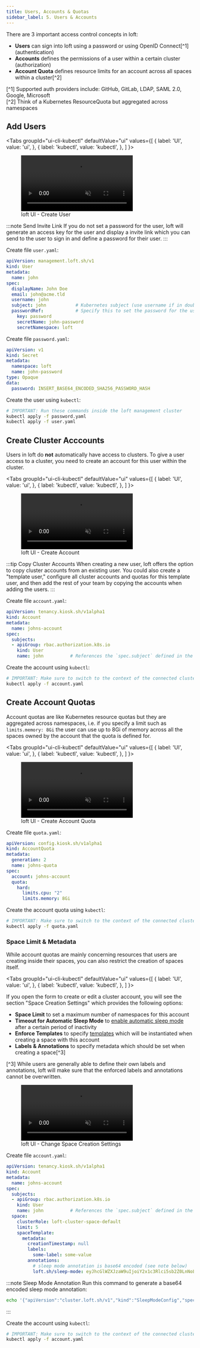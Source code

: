 ```yaml
---
title: Users, Accounts & Quotas
sidebar_label: 5. Users & Accounts
---
```



There are 3 important access control concepts in loft:
- **Users** can sign into loft using a password or using OpenID Connect[^1] (authentication)
- **Accounts** defines the permissions of a user within a certain cluster (authorization)
- **Account Quota** defines resource limits for an account across all spaces within a cluster[^2]

[^1] Supported auth providers include: GitHub, GitLab, LDAP, SAML 2.0, Google, Microsoft  
[^2] Think of a Kubernetes ResourceQuota but aggregated across namespaces

## Add Users

<Tabs
  groupId="ui-cli-kubectl"
  defaultValue="ui"
  values={[
    { label: 'UI', value: 'ui', },
    { label: 'kubectl', value: 'kubectl', },
  ]
}>
<TabItem value="ui">

<figure class="frame">
  <video controls loop autoplay="true" muted>
    <source src="/img/ui/auth/create-user.mp4" type="video/mp4" />
  </video>
  <figcaption>loft UI - Create User</figcaption>
</figure>

:::note Send Invite Link
If you do not set a password for the user, loft will generate an access key for the user and display a invite link which you can send to the user to sign in and define a password for their user.
:::

</TabItem>
<TabItem value="kubectl">

Create file `user.yaml`:
```yaml
apiVersion: management.loft.sh/v1
kind: User
metadata:
  name: john
spec:
  displayName: John Doe
  email: john@acme.tld
  username: john
  subject: john           # Kubernetes subject (use username if in doubt)
  passwordRef:            # Specify this to set the password for the user
    key: password
    secretName: john-password
    secretNamespace: loft
```

Create file `password.yaml`:
```yaml
apiVersion: v1
kind: Secret
metadata:
  namespace: loft
  name: john-password
type: Opaque
data:
  password: INSERT_BASE64_ENCODED_SHA256_PASSWORD_HASH
```

Create the user using `kubectl`:
```bash
# IMPORTANT: Run these commands inside the loft management cluster
kubectl apply -f password.yaml
kubectl apply -f user.yaml
```

</TabItem>
</Tabs>


## Create Cluster Acccounts
Users in loft do **not** automatically have access to clusters. To give a user access to a cluster, you need to create an account for this user within the cluster.

<Tabs
  groupId="ui-cli-kubectl"
  defaultValue="ui"
  values={[
    { label: 'UI', value: 'ui', },
    { label: 'kubectl', value: 'kubectl', },
  ]
}>
<TabItem value="ui">

<figure class="frame">
  <video controls loop autoplay="true" muted>
    <source src="/img/ui/clusters/create-account.mp4" type="video/mp4" />
  </video>
  <figcaption>loft UI - Create Account</figcaption>
</figure>

:::tip Copy Cluster Accounts
When creating a new user, loft offers the option to copy cluster accounts from an existing user. You could also create a "template user," configure all cluster accounts and quotas for this template user, and then add the rest of your team by copying the accounts when adding the users.
:::

</TabItem>
<TabItem value="kubectl">

Create file `account.yaml`:
```yaml
apiVersion: tenancy.kiosk.sh/v1alpha1
kind: Account
metadata:
  name: johns-account
spec:
  subjects:
  - apiGroup: rbac.authorization.k8s.io
    kind: User
    name: john          # References the `spec.subject` defined in the User object
```

Create the account using `kubectl`:
```bash
# IMPORTANT: Make sure to switch to the context of the connected cluster!
kubectl apply -f account.yaml
```

</TabItem>
</Tabs>


## Create Account Quotas
Account quotas are like Kubernetes resource quotas but they are aggregated across namespaces, i.e. if you specify a limit such as `limits.memory: 8Gi` the user can use up to 8Gi of memory across all the spaces owned by the account that the quota is defined for.

<Tabs
  groupId="ui-cli-kubectl"
  defaultValue="ui"
  values={[
    { label: 'UI', value: 'ui', },
    { label: 'kubectl', value: 'kubectl', },
  ]
}>
<TabItem value="ui">

<figure class="frame">
  <video controls loop autoplay="true" muted>
    <source src="/img/ui/clusters/create-quota.mp4" type="video/mp4" />
  </video>
  <figcaption>loft UI - Create Account Quota</figcaption>
</figure>

</TabItem>
<TabItem value="kubectl">

Create file `quota.yaml`:
```yaml
apiVersion: config.kiosk.sh/v1alpha1
kind: AccountQuota
metadata:
  generation: 2
  name: johns-quota
spec:
  account: johns-account
  quota:
    hard:
      limits.cpu: "2"
      limits.memory: 8Gi
```

Create the account quota using `kubectl`:
```bash
# IMPORTANT: Make sure to switch to the context of the connected cluster!
kubectl apply -f quota.yaml
```

</TabItem>
</Tabs>

### Space Limit & Metadata
While account quotas are mainly concerning resources that users are creating inside their spaces, you can also restrict the creation of spaces itself. 

<Tabs
  groupId="ui-cli-kubectl"
  defaultValue="ui"
  values={[
    { label: 'UI', value: 'ui', },
    { label: 'kubectl', value: 'kubectl', },
  ]
}>
<TabItem value="ui">

If you open the form to create or edit a cluster account, you will see the section "Space Creation Settings" which provides the following options:
- **Space Limit** to set a maximum number of namespaces for this account
- **Timeout for Automatic Sleep Mode** to [enable automatic sleep mode](../spaces/sleep-mode.mdx) after a certain period of inactivity
- **Enforce Templates** to specify [templates](./templates.mdx) which will be instantiated when creating a space with this account
- **Labels &amp; Annotations** to specify metadata which should be set when creating a space[^3]

[^3] While users are generally able to define their own labels and annotations, loft will make sure that the enforced labels and annotations cannot be overwritten.

<figure class="frame">
  <video controls loop autoplay="true" muted>
    <source src="/img/ui/clusters/account-space-settings.mp4" type="video/mp4" />
  </video>
  <figcaption>loft UI - Change Space Creation Settings</figcaption>
</figure>

</TabItem>
<TabItem value="kubectl">

Create file `account.yaml`:
```yaml
apiVersion: tenancy.kiosk.sh/v1alpha1
kind: Account
metadata:
  name: johns-account
spec:
  subjects:
  - apiGroup: rbac.authorization.k8s.io
    kind: User
    name: john          # References the `spec.subject` defined in the User object
  space:
    clusterRole: loft-cluster-space-default
    limit: 5
    spaceTemplate:
      metadata:
        creationTimestamp: null
        labels:
          some-label: some-value
        annotations:
          # sleep mode annotation is base64 encoded (see note below)
          loft.sh/sleep-mode: eyJhcGlWZXJzaW9uIjoiY2x1c3Rlci5sb2Z0LnNoL3YxIiwia2luZCI6IlNsZWVwTW9kZUNvbmZpZyIsInNwZWMiOnsiZW5hYmxlZCI6dHJ1ZSwic2xlZXBBZnRlciI6MTgwMH19Cg==
```

:::note Sleep Mode Annotation
Run this command to generate a base64 encoded sleep mode annotation:
```bash
echo '{"apiVersion":"cluster.loft.sh/v1","kind":"SleepModeConfig","spec":{"enabled":true,"sleepAfter":1800}}' | base64
```
:::

Create the account using `kubectl`:
```bash
# IMPORTANT: Make sure to switch to the context of the connected cluster!
kubectl apply -f account.yaml
```

</TabItem>
</Tabs>

